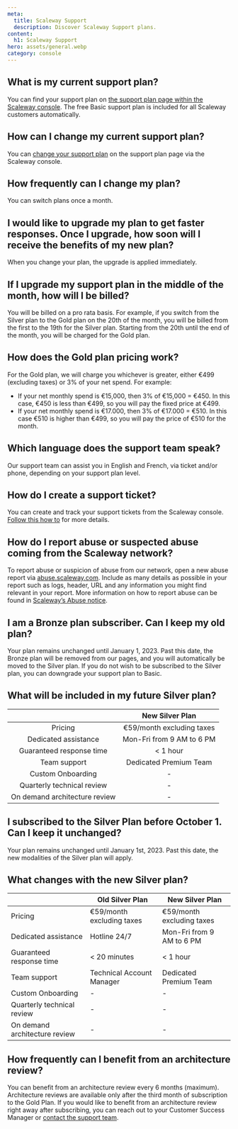```yaml
---
meta:
  title: Scaleway Support 
  description: Discover Scaleway Support plans. 
content:
  h1: Scaleway Support 
hero: assets/general.webp
category: console
---
```


## What is my current support plan?
You can find your support plan on [the support plan page within the Scaleway console](https://console.scaleway.com/support/plans). The free Basic support plan is included for all Scaleway customers automatically.

## How can I change my current support plan?
You can [change your support plan](/console/account/how-to/configure-support-plans) on the support plan page via the Scaleway console.

## How frequently can I change my plan? 
You can switch plans once a month.

## I would like to upgrade my plan to get faster responses. Once I upgrade, how soon will I receive the benefits of my new plan? 
When you change your plan, the upgrade is applied immediately.

## If I upgrade my support plan in the middle of the month, how will I be billed?
You will be billed on a pro rata basis. For example, if you switch from the Silver plan to the Gold plan on the 20th of the month, you will be billed from the first to the 19th for the Silver plan. Starting from the 20th until the end of the month, you will be charged for the Gold plan.

## How does the Gold plan pricing work?
For the Gold plan, we will charge you whichever is greater, either €499 (excluding taxes) or 3% of your net spend. For example:

  - If your net monthly spend is €15,000, then 3% of €15,000 = €450. In this case, €450 is less than €499, so you will pay the fixed price at €499.
  - If your net monthly spend is €17.000, then 3% of €17.000 = €510. In this case €510 is higher than €499, so you will pay the price of €510 for the month.

## Which language does the support team speak?
Our support team can assist you in English and French, via ticket and/or phone, depending on your support plan level.

## How do I create a support ticket?
You can create and track your support tickets from the Scaleway console. [Follow this how to](/console/account/how-to/open-a-support-ticket/) for more details.

## How do I report abuse or suspected abuse coming from the Scaleway network?
To report abuse or suspicion of abuse from our network, open a new abuse report via [abuse.scaleway.com](abuse.scaleway.com). Include as many details as possible in your report such as logs, header, URL and any information you might find relevant in your report. 
<Message type="tip">
  More information on how to report abuse can be found in [Scaleway’s Abuse notice](https://www.scaleway.com/en/abuse-notice/).
</Message>

## I am a Bronze plan subscriber. Can I keep my old plan? 
Your plan remains unchanged until January 1, 2023. Past this date, the Bronze plan will be removed from our pages, and you will automatically be moved to the Silver plan. If you do not wish to be subscribed to the Silver plan, you can downgrade your support plan to Basic.

## What will be included in my future Silver plan?

| | New Silver Plan |
:--: | :--: |
| Pricing | €59/month excluding taxes |
| Dedicated assistance | Mon-Fri from 9 AM to 6 PM |
| Guaranteed response time | \< 1 hour |
| Team support | Dedicated Premium Team |
| Custom Onboarding | - |
| Quarterly technical review | - |
| On demand architecture review | - |

## I subscribed to the Silver Plan before October 1. Can I keep it unchanged?  

Your plan remains unchanged until January 1st, 2023. Past this date, the new modalities of the Silver plan will apply.

## What changes with the new Silver plan?
|  | Old Silver Plan         | New Silver Plan |
| ------------ | ------------------- | ------ |
| Pricing         | €59/month excluding taxes | €59/month excluding taxes    |
| Dedicated assistance    | Hotline 24/7      | Mon-Fri from 9 AM to 6 PM    |
| Guaranteed response time    | \< 20 minutes        | \< 1 hour    |
| Team support    | Technical Account Manager        | Dedicated Premium Team    |
| Custom Onboarding    | -        | -     |
| Quarterly technical review    | -        | -    |
| On demand architecture review     | -      | -    |

## How frequently can I benefit from an architecture review?

You can benefit from an architecture review every 6 months (maximum). Architecture reviews are available only after the third month of subscription to the Gold Plan. If you would like to benefit from an architecture review right away after subscribing, you can reach out to your Customer Success Manager or [contact the support team](/console/account/how-to/open-a-support-ticket/).